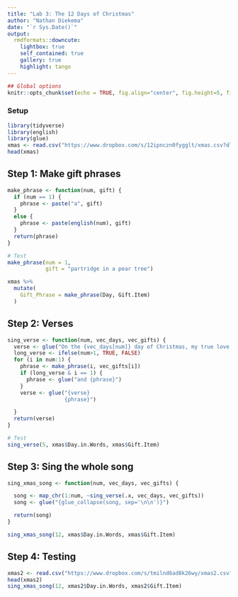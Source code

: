 ---
title: "Lab 3: The 12 Days of Christmas"
author: "Nathan Diekema"
date: "`r Sys.Date()`"
output:
  rmdformats::downcute:
    lightbox: true
    self_contained: true
    gallery: true
    highlight: tango
---

```{r setup, include=FALSE}
## Global options
knitr::opts_chunk$set(echo = TRUE, fig.align="center", fig.height=5, fig.width=10)
```


### Setup

```{r message=FALSE, warning=FALSE}
library(tidyverse)
library(english)
library(glue)
xmas <- read.csv("https://www.dropbox.com/s/12ipnczn0fygglt/xmas.csv?dl=1")
head(xmas)
```




## Step 1: Make gift phrases

```{r message=FALSE, warning=FALSE}
make_phrase <- function(num, gift) {
  if (num == 1) {
    phrase <- paste("a", gift)
  } 
  else {
    phrase <- paste(english(num), gift)
  }
  return(phrase)
}

# Test
make_phrase(num = 1, 
            gift = "partridge in a pear tree")

```


```{r message=FALSE, warning=FALSE}
xmas %>%
  mutate(
    Gift_Phrase = make_phrase(Day, Gift.Item)
  )
```

## Step 2: Verses

```{r message=FALSE, warning=FALSE}

sing_verse <- function(num, vec_days, vec_gifts) {
  verse <- glue("On the {vec_days[num]} day of Christmas, my true love sent to me,")
  long_verse <- ifelse(num>1, TRUE, FALSE)
  for (i in num:1) {
    phrase <- make_phrase(i, vec_gifts[i])
    if (long_verse & i == 1) {
      phrase <- glue("and {phrase}")
    }
    verse <- glue("{verse}
                  {phrase}")

  }
  return(verse)
}

# Test
sing_verse(5, xmas$Day.in.Words, xmas$Gift.Item)

```


## Step 3: Sing the whole song

```{r message=FALSE, warning=FALSE}
sing_xmas_song <- function(num, vec_days, vec_gifts) {

  song <- map_chr(1:num, ~sing_verse(.x, vec_days, vec_gifts))
  song <- glue("{glue_collapse(song, sep='\n\n')}")

  return(song)
}

sing_xmas_song(12, xmas$Day.in.Words, xmas$Gift.Item)

```



## Step 4: Testing

```{r}
xmas2 <- read.csv("https://www.dropbox.com/s/tmilnd6ad8k26wy/xmas2.csv?dl=1")
head(xmas2)
sing_xmas_song(12, xmas2$Day.in.Words, xmas2$Gift.Item)

```





